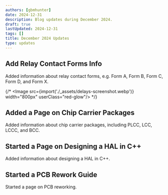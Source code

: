 ```yaml
---
authors: [gbmhunter]
date: 2024-12-31
description: Blog updates during December 2024.
draft: true
lastUpdated: 2024-12-31
tags: []
title: December 2024 Updates
type: updates
---
```


## Add Relay Contact Forms Info

Added information about relay contact forms, e.g. Form A, Form B, Form C, Form D, and Form X.

{/* <Image src={import('./_assets/delays-screenshot.webp')} width="800px" userClass="red-glow"/> */}

## Added a Page on Chip Carrier Packages

Added information about chip carrier packages, including PLCC, LCC, LCCC, and BCC.

## Started a Page on Designing a HAL in C++

Added information about designing a HAL in C++.

## Started a PCB Rework Guide

Started a page on PCB reworking.
